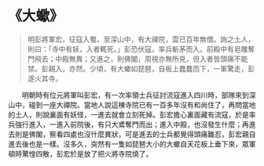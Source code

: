 # 《大蠍》

> 明彭將軍宏，征寇入蜀。至深山中，有大禪院，雲已百年無僧。詢之土人，則曰：「寺中有妖，入者輒死。」彭恐伏寇，率兵斬茅而入。前殿中有皂雕奪門飛去；中殿無異；又進之，則佛閣，周視亦無所見，但入者皆頭痛不能禁。彭親入，亦然。少頃，有大蠍如琵琶，自板上蠢蠢而下，一軍驚走，彭遂火其寺。

&emsp;&emsp;明朝時有位元將軍叫彭宏，有一次率領士兵征討流寇進入四川時，部隊來到深山中，碰到一座大禪院。當地人說這棟寺院已有一百多年沒有和尚住了，再問當地的土人，則說裏面有妖怪，一進去就會立刻死掉。彭宏擔心裏面藏有流寇，於是率兵強行進入，一進入前院後，有只大鳶奪門而出；進入中殿，也沒發生什麼；再進去則是佛閣，察看四處也沒什麼異狀，可是進去的士兵都覺得頭痛難忍，彭宏親自進去後也是一樣。沒多久，突然有一隻如琵琶大小的大蠍自天花板上垂下來，眾軍頓時驚惶四散，彭宏於是放了把火將寺院燒了。
